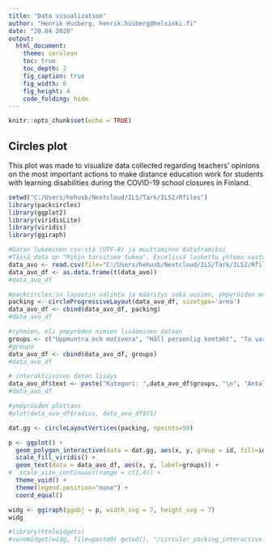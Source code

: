 ```yaml
---
title: "Data visualization"
author: "Henrik Husberg, henrik.husberg@helsinki.fi"
date: "20.04 2020"
output: 
  html_document:
    theme: cerulean
    toc: true
    toc_depth: 2
    fig_caption: true
    fig_width: 6
    fig_height: 4
    code_folding: hide
---
```


```r
knitr::opts_chunk$set(echo = TRUE)
```

## Circles plot

This plot was made to visualize data collected regarding teachers' opinions on the most important actions to make distance education work for students with learning disabilities during the COVID-19 school closures in Finland.

```r
setwd("C:/Users/hehusb/Nextcloud/ILS/Tark/ILS2/Rfiles")
library(packcircles)
library(ggplot2)
library(viridisLite)
library(viridis)
library(ggiraph)

#Datan lukeminen csv:stä (UTF-8) ja muuttaminen dataframiksi
#Tässä data on "Mihin tarvitsee tukea". Excelissä laskettu yhteen vastaukse kolumneittain ennen R:ään siirtoa.
data_avo <- read.csv(file="C:/Users/hehusb/Nextcloud/ILS/Tark/ILS2/Rfiles/avoimet_kat.csv", header=TRUE, sep=";")
data_avo_df <- as.data.frame(t(data_avo))
#data_avo_df

#packcircles:in layoutin valinta ja määritys sekä uusien, ympyröiden määrittävien muuttujien lisääminen dataan
packing <- circleProgressiveLayout(data_avo_df, sizetype='area')
data_avo_df <- cbind(data_avo_df, packing)
#data_avo_df

#ryhmien, eli ympyröden nimien lisääminen dataan
groups <- c("Uppmuntra och motivera", "Håll personlig kontakt", "Ta vara på färdigt material", "Skapa nytt med hjälp av tekniken", "Tydliggör och strukturera", "Ordna gemensamma stunder för undervisning", "Övriga tips")
#groups
data_avo_df <- cbind(data_avo_df, groups)
#data_avo_df

# interaktiivinen datan lisäys
data_avo_df$text <- paste("Kategori: ",data_avo_df$groups, "\n", "Antal:", data_avo_df$V1, "\n", "")
#data_avo_df

#ympyröiden plottaus
#plot(data_avo_df$radius, data_avo_df$V1)

dat.gg <- circleLayoutVertices(packing, npoints=50)

p <- ggplot() + 
  geom_polygon_interactive(data = dat.gg, aes(x, y, group = id, fill=id, tooltip = data_avo_df$text[id], data_id = id), colour = "black", alpha = 0.6) +  
  scale_fill_viridis() +
  geom_text(data = data_avo_df, aes(x, y, label=groups)) +
#  scale_size_continuous(range = c(1,4)) +  
  theme_void() + 
  theme(legend.position="none") +
  coord_equal()  

widg <- ggiraph(ggobj = p, width_svg = 7, height_svg = 7)
widg  

#library(htmlwidgets)
#saveWidget(widg, file=paste0( getwd(), "/circular_packing_interactive.html"))
```


